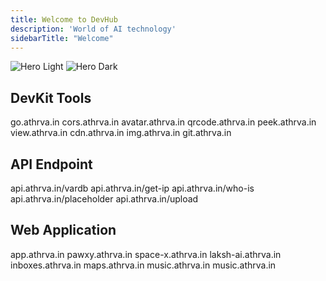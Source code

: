 ```yaml
---
title: Welcome to DevHub
description: 'World of AI technology'
sidebarTitle: "Welcome"
---
```


<img
  className="block dark:hidden"
  src="/images/hero-light.svg"
  alt="Hero Light"
/>
<img
  className="hidden dark:block"
  src="/images/hero-dark.svg"
  alt="Hero Dark"
/>


## DevKit Tools

<CardGroup cols={2}>

<Card title="Quick Links" icon="link" href="/docs/cors-anywhere" horizontal >
  go.athrva.in
</Card>

<Card title="CORS Anywhere" icon="face-smile" href="/docs/cors-anywhere" horizontal >
  cors.athrva.in
</Card>

<Card title="Avatar Generator" icon="user-vneck" href="/docs/cors-anywhere" horizontal >
  avatar.athrva.in
</Card>

<Card title="QR-Code" icon="qrcode" href="/docs/cors-anywhere" horizontal >
  qrcode.athrva.in
</Card>

<Card title="Web Peeker" icon="eye" href="/docs/cors-anywhere" horizontal >
  peek.athrva.in
</Card>

<Card title="File viewer" icon="mountains" href="/docs/cors-anywhere" horizontal >
  view.athrva.in
</Card>

<Card title="CDN Server" icon="globe" href="/docs/cors-anywhere" horizontal >
  cdn.athrva.in
</Card>

<Card title="Image Server" icon="image" href="/docs/cors-anywhere" horizontal >
  img.athrva.in
</Card>

<Card title="Git Proxy" icon="git" href="/docs/cors-anywhere" horizontal >
  git.athrva.in
</Card>

</CardGroup>


## API Endpoint

<CardGroup cols={2}>
  <Card title="VariableDB" icon="image" href="/docs/cors-anywhere" horizontal>
    api.athrva.in/vardb
  </Card>

  <Card title="Get IP" icon="image" href="/docs/cors-anywhere" horizontal>
    api.athrva.in/get-ip
  </Card>

  <Card title="Who-is" icon="image" href="/docs/cors-anywhere" horizontal>
    api.athrva.in/who-is
  </Card>

  <Card title="Placeholder Image" icon="image" href="/docs/cors-anywhere" horizontal >
    api.athrva.in/placeholder
  </Card>

  <Card title="File Upload" icon="image" href="/docs/cors-anywhere" horizontal>
    api.athrva.in/upload
  </Card>
</CardGroup>



## Web Application
<CardGroup cols={2}>
  <Card title="Smart App" icon="rocket" href="/docs/pawxy" horizontal >
    app.athrva.in
  </Card>
  <Card title="Pawxy" icon="clone" href="/docs/pawxy" horizontal >
    pawxy.athrva.in
  </Card>
    <Card title="Space-X" icon="moon-stars" href="/docs/pawxy" horizontal >
    space-x.athrva.in
  </Card>
    <Card title="Laksh-AI" icon="bullseye-arrow" href="/docs/pawxy" horizontal >
    laksh-ai.athrva.in
  </Card>
  <Card title="Inboxes" icon="bullseye-arrow" href="/docs/pawxy" horizontal >
    inboxes.athrva.in
  </Card>
  <Card title="Maps" icon="map" href="/docs/cors-anywhere" horizontal >
    maps.athrva.in
  </Card>
  <Card title="Music" icon="map" href="/docs/cors-anywhere" horizontal >
    music.athrva.in
  </Card>
  <Card title="Music" icon="map" href="/docs/cors-anywhere" horizontal >
    music.athrva.in
  </Card>
</CardGroup>
